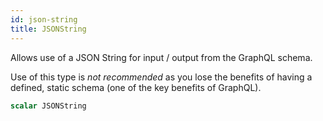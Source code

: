 ```yaml
---
id: json-string
title: JSONString
---
```


Allows use of a JSON String for input / output from the GraphQL schema.

Use of this type is _not recommended_ as you lose the benefits of having a defined, static
schema (one of the key benefits of GraphQL).

```graphql
scalar JSONString
```
